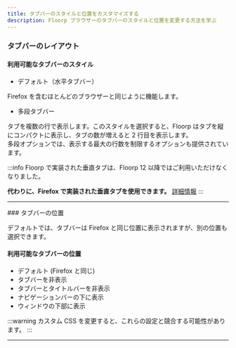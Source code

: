 ```yaml
---
title: タブバーのスタイルと位置をカスタマイズする
description: Floorp ブラウザーのタブバーのスタイルと位置を変更する方法を学ぶ
---
```



### タブバーのレイアウト

#### 利用可能なタブバーのスタイル

- デフォルト（水平タブバー）

Firefox を含むほとんどのブラウザーと同じように機能します。

- 多段タブバー

タブを複数の行で表示します。このスタイルを選択すると、Floorp はタブを縦にコンパクトに表示し、タブの数が増えると 2 行目を表示します。\
多段オプションでは、表示する最大の行数を制限するオプションも提供されています。

:::info
Floorp で実装された垂直タブは、Floorp 12 以降ではご利用いただけなくなりました。

**代わりに、Firefox で実装された垂直タブを使用できます。** [詳細情報](about-vertical-tab-bar.mdx)
:::


<hr />
### タブバーの位置

デフォルトでは、タブバーは Firefox と同じ位置に表示されますが、別の位置も選択できます。

#### 利用可能なタブバーの位置

- デフォルト (Firefox と同じ)
- タブバーを非表示
- タブバーとタイトルバーを非表示
- ナビゲーションバーの下に表示
- ウィンドウの下部に表示

:::warning
カスタム CSS を変更すると、これらの設定と競合する可能性があります。
:::

<hr />

<Support />
